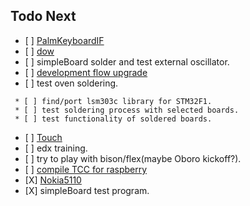 == Todo Next ==
* [ ] [[PalmKeyboardIF]]
* [ ] [[dow]]
* [ ] simpleBoard solder and test external oscillator.
* [ ] [[devflow|development flow upgrade]]
* [ ] test oven soldering.
  * [ ] find/port lsm303c library for STM32F1.
  * [ ] test soldering process with selected boards.
  * [ ] test functionality of soldered boards.
* [ ] [[Touch]]
* [ ] edx training.
* [ ] try to play with bison/flex(maybe Oboro kickoff?).
* [ ] [[tcc|compile TCC for raspberry]]
* [X] [[Nokia5110]]
* [X] simpleBoard test program.


